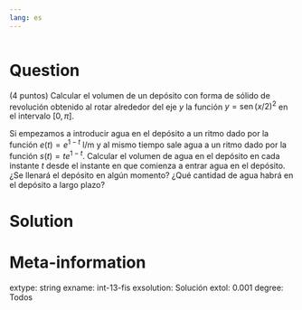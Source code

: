 ```yaml
---
lang: es
---
```


```r
```

Question
========
(4 puntos) Calcular el volumen de un depósito con forma de sólido de revolución obtenido al rotar alrededor del eje $y$ la función $y = \operatorname{sen}(x/2)^2$ en el intervalo $[0, \pi]$.

Si empezamos a introducir agua en el depósito a un ritmo dado por la función $e(t)=e^{1-t}$ l/m y al mismo tiempo sale agua a un ritmo dado por la función $s(t)=te^{1-t}$. Calcular el volumen de agua en el depósito en cada instante $t$ desde el instante en que comienza a entrar agua en el depósito. ¿Se llenará el depósito en algún momento? ¿Qué cantidad de agua habrá en el depósito a largo plazo?

Solution
========



Meta-information
================
extype: string
exname: int-13-fis
exsolution: Solución
extol: 0.001
degree: Todos